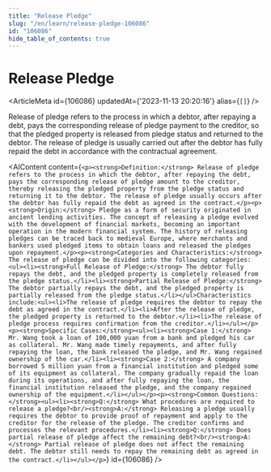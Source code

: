 ```yaml
---
title: "Release Pledge"
slug: "/en/learn/release-pledge-106086"
id: "106086"
hide_table_of_contents: true
---
```



# Release Pledge

<ArticleMeta id={106086} updatedAt={'2023-11-13 20:20:16'} alias={`[]`} />
<div className='border-solid border-b border-t-0 my-4 border-[var(--ifm-color-gray-300)]' />

Release of pledge refers to the process in which a debtor, after repaying a debt, pays the corresponding release of pledge payment to the creditor, so that the pledged property is released from pledge status and returned to the debtor. The release of pledge is usually carried out after the debtor has fully repaid the debt in accordance with the contractual agreement.

<AIContent content={`<p><strong>Definition:</strong> Release of pledge refers to the process in which the debtor, after repaying the debt, pays the corresponding release of pledge amount to the creditor, thereby releasing the pledged property from the pledge status and returning it to the debtor. The release of pledge usually occurs after the debtor has fully repaid the debt as agreed in the contract.</p><p><strong>Origin:</strong> Pledge as a form of security originated in ancient lending activities. The concept of releasing a pledge evolved with the development of financial markets, becoming an important operation in the modern financial system. The history of releasing pledges can be traced back to medieval Europe, where merchants and bankers used pledged items to obtain loans and released the pledges upon repayment.</p><p><strong>Categories and Characteristics:</strong> The release of pledge can be divided into the following categories:<ul><li><strong>Full Release of Pledge:</strong> The debtor fully repays the debt, and the pledged property is completely released from the pledge status.</li><li><strong>Partial Release of Pledge:</strong> The debtor partially repays the debt, and the pledged property is partially released from the pledge status.</li></ul>Characteristics include:<ul><li>The release of pledge requires the debtor to repay the debt as agreed in the contract.</li><li>After the release of pledge, the pledged property is returned to the debtor.</li><li>The release of pledge process requires confirmation from the creditor.</li></ul></p><p><strong>Specific Cases:</strong><ul><li><strong>Case 1:</strong> Mr. Wang took a loan of 100,000 yuan from a bank and pledged his car as collateral. Mr. Wang made timely repayments, and after fully repaying the loan, the bank released the pledge, and Mr. Wang regained ownership of the car.</li><li><strong>Case 2:</strong> A company borrowed 5 million yuan from a financial institution and pledged some of its equipment as collateral. The company gradually repaid the loan during its operations, and after fully repaying the loan, the financial institution released the pledge, and the company regained ownership of the equipment.</li></ul></p><p><strong>Common Questions:</strong><ul><li><strong>Q:</strong> What procedures are required to release a pledge?<br/><strong>A:</strong> Releasing a pledge usually requires the debtor to provide proof of repayment and apply to the creditor for the release of the pledge. The creditor confirms and processes the relevant procedures.</li><li><strong>Q:</strong> Does partial release of pledge affect the remaining debt?<br/><strong>A:</strong> Partial release of pledge does not affect the remaining debt. The debtor still needs to repay the remaining debt as agreed in the contract.</li></ul></p>`} id={106086} />
